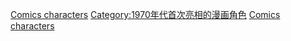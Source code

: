 {{cat topic in year| topic=首次亮相的漫画角色| year=1970}}

[[Category:1970年漫畫|Comics characters]]
[[Category:1970年代首次亮相的漫画角色|Category:1970年代首次亮相的漫画角色]]
[[Category:1970年面世的虛構角色|Comics characters]]